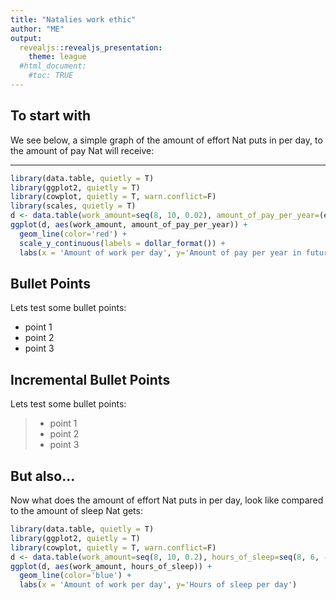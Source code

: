 ```yaml
---
title: "Natalies work ethic"
author: "ME"
output: 
  revealjs::revealjs_presentation:
    theme: league
  #html_document:
    #toc: TRUE
---
```


## To start with

We see below, a simple graph of the amount of effort Nat puts in per day, to the amount of pay Nat will receive:

***

``` r
library(data.table, quietly = T)
library(ggplot2, quietly = T)
library(cowplot, quietly = T, warn.conflict=F)
library(scales, quietly = T)
d <- data.table(work_amount=seq(8, 10, 0.02), amount_of_pay_per_year=(exp(seq(2, 6, 0.04)) + 50) * 1000)
ggplot(d, aes(work_amount, amount_of_pay_per_year)) +
  geom_line(color='red') +
  scale_y_continuous(labels = dollar_format()) +
  labs(x = 'Amount of work per day', y='Amount of pay per year in future')
```

## Bullet Points

Lets test some bullet points:  

- point 1
- point 2
- point 3

## Incremental Bullet Points

Lets test some bullet points:  

> - point 1
> - point 2
> - point 3

## But also...

Now what does the amount of effort Nat puts in per day, look like compared to the amount of sleep Nat gets:

``` r
library(data.table, quietly = T)
library(ggplot2, quietly = T)
library(cowplot, quietly = T, warn.conflict=F)
d <- data.table(work_amount=seq(8, 10, 0.2), hours_of_sleep=seq(8, 6, -0.2))
ggplot(d, aes(work_amount, hours_of_sleep)) +
  geom_line(color='blue') +
  labs(x = 'Amount of work per day', y='Hours of sleep per day')
```
